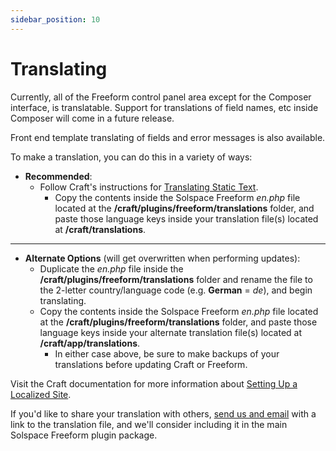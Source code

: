 ```yaml
---
sidebar_position: 10
---
```


# Translating

Currently, all of the Freeform control panel area except for the Composer interface, is translatable. Support for translations of field names, etc inside Composer will come in a future release.

Front end template translating of fields and error messages is also available.

To make a translation, you can do this in a variety of ways:

- **Recommended**:
  - Follow Craft's instructions for [Translating Static Text](https://docs.craftcms.com/v2/static-translations.html).
    - Copy the contents inside the Solspace Freeform _en.php_ file located at the **/craft/plugins/freeform/translations** folder, and paste those language keys inside your translation file(s) located at **/craft/translations**.

---

- **Alternate Options** (will get overwritten when performing updates):
  - Duplicate the _en.php_ file inside the **/craft/plugins/freeform/translations** folder and rename the file to the 2-letter country/language code (e.g. **German** = _de_), and begin translating.
  - Copy the contents inside the Solspace Freeform _en.php_ file located at the **/craft/plugins/freeform/translations** folder, and paste those language keys inside your alternate translation file(s) located at **/craft/app/translations**.
    - In either case above, be sure to make backups of your translations before updating Craft or Freeform.

Visit the Craft documentation for more information about [Setting Up a Localized Site](https://docs.craftcms.com/v2/localization-guide.html).

If you'd like to share your translation with others, [send us and email](https://support.solspace.com/) with a link to the translation file, and we'll consider including it in the main Solspace Freeform plugin package.
